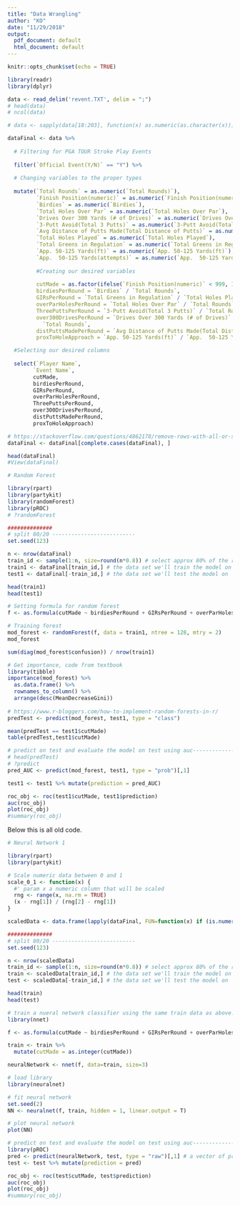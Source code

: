 ```yaml
---
title: "Data Wrangling"
author: "KO"
date: "11/29/2018"
output:
  pdf_document: default
  html_document: default
---
```


```r
knitr::opts_chunk$set(echo = TRUE)
```



```r
library(readr)
library(dplyr)

data <- read_delim('revent.TXT', delim = ";")
# head(data)
# ncol(data)

# data <- sapply(data[18:203], function(x) as.numeric(as.character(x)))

dataFinal <- data %>%
  
  # Filtering for PGA TOUR Stroke Play Events
  
  filter(`Official Event(Y/N)` == "Y") %>%
  
  # Changing variables to the proper types
  
  mutate(`Total Rounds` = as.numeric(`Total Rounds)`),
         `Finish Position(numeric)` = as.numeric(`Finish Position(numeric)`),
         `Birdies` = as.numeric(`Birdies`),
         `Total Holes Over Par` = as.numeric(`Total Holes Over Par`),
         `Drives Over 300 Yards (# of Drives)` = as.numeric(`Drives Over 300 Yards (# of Drives)`),
         `3-Putt Avoid(Total 3 Putts)` = as.numeric(`3-Putt Avoid(Total 3 Putts)`),
         `Avg Distance of Putts Made(Total Distance of Putts)` = as.numeric(`Avg Distance of Putts Made(Total Distance of Putts)`),
         `Total Holes Played` = as.numeric(`Total Holes Played`),
         `Total Greens in Regulation` = as.numeric(`Total Greens in Regulation`),
         `App. 50-125 Yards(ft)` = as.numeric(`App. 50-125 Yards(ft)`),
         `App.  50-125 Yards(attempts)` = as.numeric(`App.  50-125 Yards(attempts)`),
         
         #Creating our desired variables
         
         cutMade = as.factor(ifelse(`Finish Position(numeric)` < 999, 1, 0)),
         birdiesPerRound = `Birdies` / `Total Rounds`,
         GIRsPerRound = `Total Greens in Regulation` / `Total Holes Played`,
         overParHolesPerRound = `Total Holes Over Par` / `Total Rounds`,
         ThreePuttsPerRound = `3-Putt Avoid(Total 3 Putts)` / `Total Rounds`,
         over300DrivesPerRound = `Drives Over 300 Yards (# of Drives)` /
           `Total Rounds`,
         distPuttsMadePerRound = `Avg Distance of Putts Made(Total Distance of Putts)` / `Total Rounds`,
         proxToHoleApproach = `App. 50-125 Yards(ft)` / `App.  50-125 Yards(attempts)`)  %>%

  #Selecting our desired columns
  
  select(`Player Name`,
        `Event Name`,
        cutMade,
        birdiesPerRound,
        GIRsPerRound,
        overParHolesPerRound,
        ThreePuttsPerRound,
        over300DrivesPerRound,
        distPuttsMadePerRound,
        proxToHoleApproach)

# https://stackoverflow.com/questions/4862178/remove-rows-with-all-or-some-nas-missing-values-in-data-frame 
dataFinal <- dataFinal[complete.cases(dataFinal), ]

head(dataFinal)
#View(dataFinal)
```

```r
# Random Forest

library(rpart)
library(partykit)
library(randomForest)
library(pROC)
# ?randomForest

##############
# split 80/20 --------------------------
set.seed(123)

n <- nrow(dataFinal)
train_id <- sample(1:n, size=round(n*0.8)) # select approx 80% of the row numbers between 1 and n
train1 <- dataFinal[train_id,] # the data set we'll train the model on
test1 <- dataFinal[-train_id,] # the data set we'll test the model on

head(train1)
head(test1)

# Setting formula for random forest
f <- as.formula(cutMade ~ birdiesPerRound + GIRsPerRound + overParHolesPerRound + ThreePuttsPerRound + over300DrivesPerRound + distPuttsMadePerRound + proxToHoleApproach)

# Training forest
mod_forest <- randomForest(f, data = train1, ntree = 128, mtry = 2)
mod_forest

sum(diag(mod_forest$confusion)) / nrow(train1)

# Get importance, code from textbook
library(tibble)
importance(mod_forest) %>%
  as.data.frame() %>%
  rownames_to_column() %>%
  arrange(desc(MeanDecreaseGini))
 
# https://www.r-bloggers.com/how-to-implement-random-forests-in-r/ 
predTest <- predict(mod_forest, test1, type = "class")

mean(predTest == test1$cutMade)
table(predTest,test1$cutMade)

# predict on test and evaluate the model on test using auc-----------------------
# head(predTest)
# ?predict
pred_AUC <- predict(mod_forest, test1, type = "prob")[,1]

test1 <- test1 %>% mutate(prediction = pred_AUC)

roc_obj <- roc(test1$cutMade, test1$prediction)
auc(roc_obj)
plot(roc_obj)
#summary(roc_obj)
```

Below this is all old code.

```r
# Neural Network 1

library(rpart)
library(partykit)

# Scale numeric data between 0 and 1
scale_0_1 <- function(x) {
  #' param x a numeric column that will be scaled 
  rng <- range(x, na.rm = TRUE)
  (x - rng[1]) / (rng[2] - rng[1])
}

scaledData <- data.frame(lapply(dataFinal, FUN=function(x) if (is.numeric(x)) scale_0_1(x) else x))

##############
# split 80/20 --------------------------
set.seed(123)

n <- nrow(scaledData)
train_id <- sample(1:n, size=round(n*0.8)) # select approx 80% of the row numbers between 1 and n
train <- scaledData[train_id,] # the data set we'll train the model on
test <- scaledData[-train_id,] # the data set we'll test the model on

head(train)
head(test)

# train a nueral network classifier using the same train data as above.
library(nnet)

f <- as.formula(cutMade ~ birdiesPerRound + GIRsPerRound + overParHolesPerRound + ThreePuttsPerRound)

train <- train %>%
  mutate(cutMade = as.integer(cutMade))

neuralNetwork <- nnet(f, data=train, size=3)
```

```r
# load library
library(neuralnet)

# fit neural network
set.seed(2)
NN <- neuralnet(f, train, hidden = 1, linear.output = T)

# plot neural network
plot(NN)
```


```r
# predict on test and evaluate the model on test using auc-----------------------
library(pROC)
pred <- predict(neuralNetwork, test, type = "raw")[,1] # a vector of probabilities
test <- test %>% mutate(prediction = pred)

roc_obj <- roc(test$cutMade, test$prediction)
auc(roc_obj)
plot(roc_obj)
#summary(roc_obj)
```

